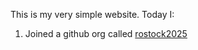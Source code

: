 This is my very simple website. 
Today I:

1. Joined a github org called [rostock2025](https://github.org/rostock2025/)


